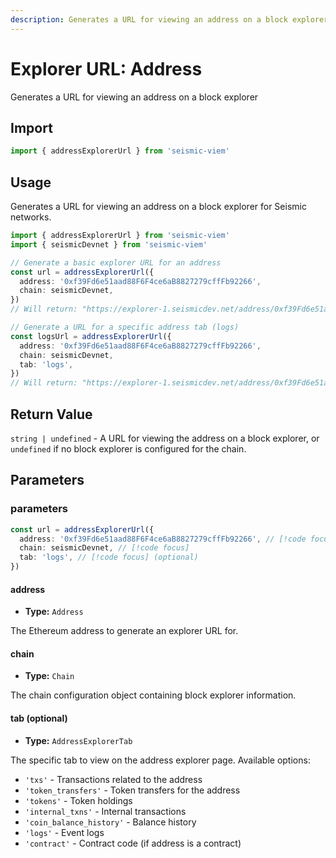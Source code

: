 ```yaml
---
description: Generates a URL for viewing an address on a block explorer
---
```


# Explorer URL: Address

Generates a URL for viewing an address on a block explorer

## Import

```ts
import { addressExplorerUrl } from 'seismic-viem'
```

## Usage

Generates a URL for viewing an address on a block explorer for Seismic networks.

```ts
import { addressExplorerUrl } from 'seismic-viem'
import { seismicDevnet } from 'seismic-viem'

// Generate a basic explorer URL for an address
const url = addressExplorerUrl({
  address: '0xf39Fd6e51aad88F6F4ce6aB8827279cffFb92266',
  chain: seismicDevnet,
})
// Will return: "https://explorer-1.seismicdev.net/address/0xf39Fd6e51aad88F6F4ce6aB8827279cffFb92266"

// Generate a URL for a specific address tab (logs)
const logsUrl = addressExplorerUrl({
  address: '0xf39Fd6e51aad88F6F4ce6aB8827279cffFb92266',
  chain: seismicDevnet,
  tab: 'logs',
})
// Will return: "https://explorer-1.seismicdev.net/address/0xf39Fd6e51aad88F6F4ce6aB8827279cffFb92266/logs"
```

## Return Value

`string | undefined` - A URL for viewing the address on a block explorer, or `undefined` if no block explorer is configured for the chain.

## Parameters

### parameters

```ts
const url = addressExplorerUrl({
  address: '0xf39Fd6e51aad88F6F4ce6aB8827279cffFb92266', // [!code focus]
  chain: seismicDevnet, // [!code focus]
  tab: 'logs', // [!code focus] (optional)
})
```

#### address

- **Type:** `Address`

The Ethereum address to generate an explorer URL for.

#### chain

- **Type:** `Chain`

The chain configuration object containing block explorer information.

#### tab (optional)

- **Type:** `AddressExplorerTab`

The specific tab to view on the address explorer page. Available options:

- `'txs'` - Transactions related to the address
- `'token_transfers'` - Token transfers for the address
- `'tokens'` - Token holdings
- `'internal_txns'` - Internal transactions
- `'coin_balance_history'` - Balance history
- `'logs'` - Event logs
- `'contract'` - Contract code (if address is a contract)
